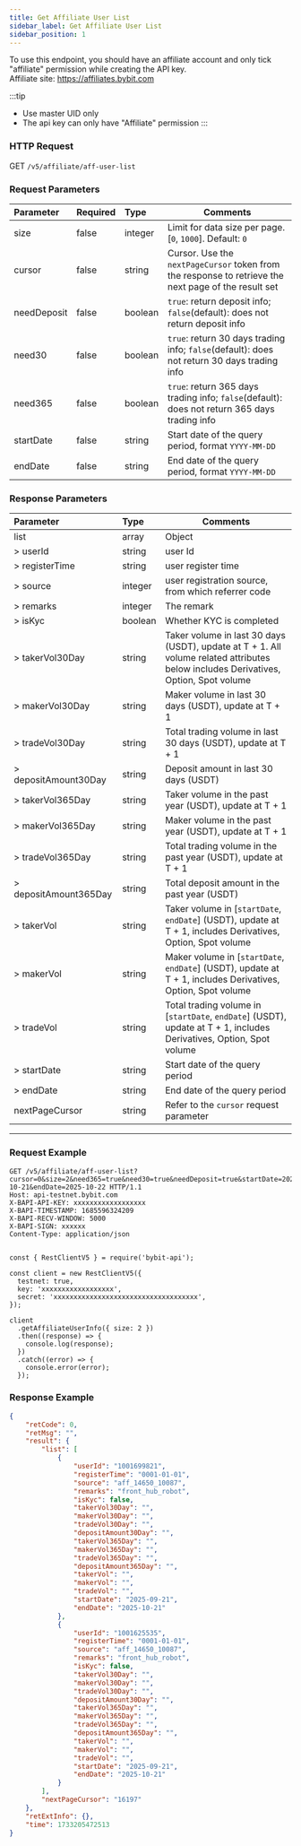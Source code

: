 ```yaml
---
title: Get Affiliate User List
sidebar_label: Get Affiliate User List
sidebar_position: 1
---
```


To use this endpoint, you should have an affiliate account and only tick "affiliate" permission while creating the API key.<br/>
Affiliate site: https://affiliates.bybit.com

:::tip
* Use master UID only
* The api key can only have "Affiliate" permission
:::

### HTTP Request
GET `/v5/affiliate/aff-user-list`

### Request Parameters
| Parameter | Required | Type | Comments|
|:----- |:-------|:-----|------ |
|size |false |integer |Limit for data size per page. [`0`, `1000`]. Default: `0`|
|cursor |false |string |Cursor. Use the `nextPageCursor` token from the response to retrieve the next page of the result set|
|needDeposit |false |boolean |`true`: return deposit info; `false`(default): does not return deposit info|
|need30 |false |boolean |`true`: return 30 days trading info; `false`(default): does not return 30 days trading info|
|need365 |false |boolean |`true`: return 365 days trading info; `false`(default): does not return 365 days trading info|
|startDate |false |string |Start date of the query period, format `YYYY-MM-DD`|
|endDate |false |string |End date of the query period, format `YYYY-MM-DD`|

### Response Parameters
| Parameter | Type | Comments|
|:----- |:-----|----- |
|list |array |Object |
|> userId |string |user Id |
|> registerTime |string |user register time|
|> source |integer |user registration source, from which referrer code |
|> remarks |integer |The remark|
|> isKyc |boolean |Whether KYC is completed|
|> takerVol30Day |string |Taker volume in last 30 days (USDT), update at T + 1. All volume related attributes below includes Derivatives, Option, Spot volume|
|> makerVol30Day |string |Maker volume in last 30 days (USDT), update at T + 1|
|> tradeVol30Day |string |Total trading volume in last 30 days (USDT), update at T + 1|
|> depositAmount30Day |string |Deposit amount in last 30 days (USDT)|
|> takerVol365Day |string |Taker volume in the past year (USDT), update at T + 1|
|> makerVol365Day |string |Maker volume in the past year (USDT), update at T + 1|
|> tradeVol365Day |string |Total trading volume in the past year (USDT), update at T + 1|
|> depositAmount365Day |string |Total deposit amount in the past year (USDT)|
|> takerVol |string |Taker volume in [`startDate`, `endDate`] (USDT), update at T + 1, includes Derivatives, Option, Spot volume|
|> makerVol |string |Maker volume in [`startDate`, `endDate`] (USDT), update at T + 1, includes Derivatives, Option, Spot volume|
|> tradeVol |string |Total trading volume in [`startDate`, `endDate`]  (USDT), update at T + 1, includes Derivatives, Option, Spot volume|
|> startDate |string |Start date of the query period|
|> endDate |string |End date of the query period|
|nextPageCursor |string | Refer to the `cursor` request parameter

---

### Request Example

<Tabs groupId="programming-languages">
<TabItem value="http" label="HTTP">

```http
GET /v5/affiliate/aff-user-list?cursor=0&size=2&need365=true&need30=true&needDeposit=true&startDate=2025-10-21&endDate=2025-10-22 HTTP/1.1
Host: api-testnet.bybit.com
X-BAPI-API-KEY: xxxxxxxxxxxxxxxxxx
X-BAPI-TIMESTAMP: 1685596324209
X-BAPI-RECV-WINDOW: 5000
X-BAPI-SIGN: xxxxxx
Content-Type: application/json
```

</TabItem>
<TabItem value="python" label="Python">

```python

```

</TabItem>

<TabItem value="Node" label="Node.js">

```n4js
const { RestClientV5 } = require('bybit-api');

const client = new RestClientV5({
  testnet: true,
  key: 'xxxxxxxxxxxxxxxxxx',
  secret: 'xxxxxxxxxxxxxxxxxxxxxxxxxxxxxxxxxxxx',
});

client
  .getAffiliateUserInfo({ size: 2 })
  .then((response) => {
    console.log(response);
  })
  .catch((error) => {
    console.error(error);
  });
```

</TabItem>
</Tabs>

### Response Example

```json
{
    "retCode": 0,
    "retMsg": "",
    "result": {
        "list": [
            {
                "userId": "1001699821",
                "registerTime": "0001-01-01",
                "source": "aff_14650_10087",
                "remarks": "front_hub_robot",
                "isKyc": false,
                "takerVol30Day": "",
                "makerVol30Day": "",
                "tradeVol30Day": "",
                "depositAmount30Day": "",
                "takerVol365Day": "",
                "makerVol365Day": "",
                "tradeVol365Day": "",
                "depositAmount365Day": "",
                "takerVol": "",
                "makerVol": "",
                "tradeVol": "",
                "startDate": "2025-09-21",
                "endDate": "2025-10-21"
            },
            {
                "userId": "1001625535",
                "registerTime": "0001-01-01",
                "source": "aff_14650_10087",
                "remarks": "front_hub_robot",
                "isKyc": false,
                "takerVol30Day": "",
                "makerVol30Day": "",
                "tradeVol30Day": "",
                "depositAmount30Day": "",
                "takerVol365Day": "",
                "makerVol365Day": "",
                "tradeVol365Day": "",
                "depositAmount365Day": "",
                "takerVol": "",
                "makerVol": "",
                "tradeVol": "",
                "startDate": "2025-09-21",
                "endDate": "2025-10-21"
            }
        ],
        "nextPageCursor": "16197"
    },
    "retExtInfo": {},
    "time": 1733205472513
}
```
